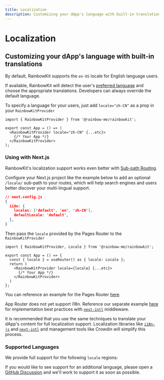 ```yaml
---
title: Localization
description: Customizing your dApp's language with built-in translations
---
```


# Localization

## Customizing your dApp's language with built-in translations

By default, RainbowKit supports the `en-US` locale for English language users.

If available, RainbowKit will detect the user's [preferred language](https://developer.mozilla.org/en-US/docs/Web/API/Navigator/language) and choose the appropriate translations. Developers can always override the default language.

To specify a language for your users, just add `locale="zh-CN"` as a prop in your `RainbowKitProvider`

```tsx
import { RainbowKitProvider } from '@rainbow-me/rainbowkit';

export const App = () => (
  <RainbowKitProvider locale="zh-CN" {...etc}>
    {/* Your App */}
  </RainbowKitProvider>
);
```

### Using with Next.js

RainbowKit's localization support works even better with [Sub-path Routing](https://nextjs.org/docs/pages/building-your-application/routing/internationalization#sub-path-routing).

Configure your Next.js project like the example below to add an optional `/locale/` sub-path to your routes, which will help search engines and users better discover your multi-lingual support.

```json
// next.config.js
{
  i18n: {
    locales: ['default', 'en', 'zh-CN'],
    defaultLocale: 'default',
  },
}
```

Then pass the `locale` provided by the Pages Router to the `RainbowKitProvider`

```tsx
import { RainbowKitProvider, Locale } from '@rainbow-me/rainbowkit';

export const App = () => {
  const { locale } = useRouter() as { locale: Locale };
  return (
    <RainbowKitProvider locale={locale} {...etc}>
      {/* Your App */}
    </RainbowKitProvider>
  )
};
```

You can reference an example for the Pages Router [here](https://github.com/rainbow-me/rainbowkit/tree/main/examples/with-next).

App Router does not yet support i18n. Reference our separate example [here](https://github.com/rainbow-me/rainbowkit/tree/main/examples/with-next-app-i18n) for implementation best practices with [`next-intl`](https://github.com/amannn/next-intl) middleware.

It is recommended that you use the same techniques to translate your dApp's content for full localization support. Localization libraries like [`i18n-js`](https://github.com/fnando/i18n) and [`next-intl`](https://github.com/amannn/next-intl) and management tools like Crowdin will simplify this process.

### Supported Languages

We provide full support for the following `locale` regions:

<Table
  header={[
    'Language', 'Region', 'Locale', 'Shortform'
  ]}
  dataTypes={[
    'string', 'string', 'code', 'code'
  ]}
  data={[
    ['English', 'United States 🇺🇸', 'en-US', 'en'],
    ['中文', 'Mainland China 🇨🇳', 'zh-CN', 'zh'],
    ['हिंदी', 'India 🇮🇳', 'hi-IN', 'hi'],
    ['Español', 'Latin America 🌎', 'es-419', 'es'],
    ['Français', 'France 🇫🇷', 'fr-FR', 'fr'],
    ['العربية', 'Middle East 🌍', 'ar-AR', 'ar'],
    ['Português', 'Brazil 🇧🇷', 'pt-BR', 'pt'],
    ['Русский', 'Russia 🇷🇺', 'ru-RU', 'ru'],
    ['Bahasa Indonesia', 'Indonesia 🇮🇩', 'id-ID', 'id'],
    ['日本語', 'Japan 🇯🇵', 'ja-JP', 'ja'],
    ['Türkçe', 'Turkey 🇹🇷', 'tr-TR', 'tr'],
    ['한국어', 'South Korea 🇰🇷', 'ko-KR', 'ko'],
    ['ภาษาไทย', 'Thailand 🇹🇭', 'th-TH', 'th'],
  ]}
/>

If you would like to see support for an additional language, please open a [GitHub Discussion](https://github.com/rainbow-me/rainbowkit/discussions/new?category=ideas) and we'll work to support it as soon as possible.